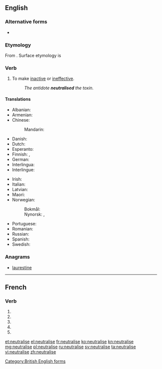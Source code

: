 {{also|neutralisé}}
==English==

===Alternative forms===
* {{l|en|neutralize}} {{qualifier|American}}

===Etymology===
From {{etyl|fr|en}} {{term|neutraliser|lang=fr}}. Surface etymology is {{suffix|neutral|ise|lang=en}}

===Verb===
{{en-verb|neutralis}}

# To make [[inactive]] or [[ineffective]].
#: ''The antidote '''neutralised''' the toxin.''

====Translations====
{{trans-top|to make inactive or ineffective}}
* Albanian: {{t+|sq|asnjanësoj}}
* Armenian: {{t|hy|չեզոքացնել|sc=Armn}}
* Chinese:
*: Mandarin: {{t+|cmn|中和|sc=Hani}}
* Danish: {{t|da|neutralisere}}
* Dutch: {{t+|nl|neutraliseren}}
* Esperanto: {{t|eo|neŭtraligi}}
* Finnish: {{t+|fi|neutraloida}}, {{t+|fi|neutralisoida}}
* German: {{t+|de|neutralisieren}}
* Interlingua: {{t|ia|neutralisar}}
* Interlingue: {{t|ie|neutralisar}}
{{trans-mid}}
* Irish: {{t|ga|neodraigh}}
* Italian: {{t+|it|neutralizzare}}
* Latvian: {{t|lv|neitralizēt|sc=Cyrl}}
* Maori: {{t|mi|whakangū}}
* Norwegian:
*: Bokmål: {{t|nb|nøytralisere}}
*: Nynorsk: {{t|nn|nøytralisere}}, {{t|nn|nøytralisera}}
* Portuguese: {{t+|pt|neutralizar}}
* Romanian: {{t+|ro|neutraliza}}
* Russian: {{t|ru|нейтрализи́ровать}}
* Spanish: {{t+|es|neutralizar}}
* Swedish: {{t+|sv|neutralisera}}
{{trans-bottom}}

===Anagrams===
* [[laurestine#English|laurestine]]
[[Category:British English forms]]

----

==French==

===Verb===
{{fr-verb-form}}

# {{inflection of|neutraliser||1|s|pres|indc|lang=fr}}
# {{inflection of|neutraliser||3|s|pres|indc|lang=fr}}
# {{inflection of|neutraliser||1|s|pres|subj|lang=fr}}
# {{inflection of|neutraliser||1|s|pres|subj|lang=fr}}
# {{inflection of|neutraliser||2|s|impr|lang=fr}}

[[et:neutralise]]
[[el:neutralise]]
[[fr:neutralise]]
[[ko:neutralise]]
[[kn:neutralise]]
[[mg:neutralise]]
[[pl:neutralise]]
[[ru:neutralise]]
[[sv:neutralise]]
[[ta:neutralise]]
[[vi:neutralise]]
[[zh:neutralise]]